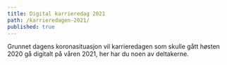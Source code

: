 ```yaml
---
title: Digital karrieredag 2021
path: /karrieredagen-2021/
published: true
---
```



Grunnet dagens koronasituasjon vil karrieredagen som skulle gått høsten 2020 gå
digitalt på våren 2021, her har du noen av deltakerne.

<Attendees title="Bedrifter som deltar" />
